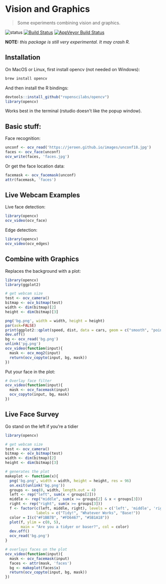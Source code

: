 # Vision and Graphics

> Some experiments combining vision and graphics.

![status](https://img.shields.io/badge/status-highly_experimental-ff6600.svg)
[![Build Status](https://travis-ci.org/ropenscilabs/opencv.svg?branch=master)](https://travis-ci.org/ropenscilabs/opencv)
[![AppVeyor Build Status](https://ci.appveyor.com/api/projects/status/github/ropenscilabs/opencv?branch=master&svg=true)](https://ci.appveyor.com/project/jeroen/opencv)

__NOTE:__ *this package is still very experimental. It may crash R.*

## Installation

On MacOS or Linux, first install opencv (not needed on Windows):

```sh
brew install opencv
```

And then install the R bindings:

```r
devtools::install_github("ropenscilabs/opencv")
library(opencv)
```

Works best in the terminal (rstudio doesn't like the popup window).

## Basic stuff:

Face recognition:

```r
unconf <- ocv_read('https://jeroen.github.io/images/unconf18.jpg')
faces <- ocv_face(unconf)
ocv_write(faces, 'faces.jpg')
```

Or get the face location data:

```r
facemask <- ocv_facemask(unconf)
attr(facemask, 'faces')
```

## Live Webcam Examples

Live face detection:

```r
library(opencv)
ocv_video(ocv_face)
```

Edge detection:

```r
library(opencv)
ocv_video(ocv_edges)
```

## Combine with Graphics

Replaces the background with a plot:

```r
library(opencv)
library(ggplot2)

# get webcam size
test <- ocv_camera()
bitmap <- ocv_bitmap(test)
width <- dim(bitmap)[2]
height <- dim(bitmap)[3]

png('bg.png', width = width, height = height)
par(ask=FALSE)
print(ggplot2::qplot(speed, dist, data = cars, geom = c("smooth", "point")))
dev.off()
bg <- ocv_read('bg.png')
unlink('pg.png')
ocv_video(function(input){
  mask <- ocv_mog2(input)
  return(ocv_copyto(input, bg, mask))
})
```

Put your face in the plot:

```r
# Overlay face filter
ocv_video(function(input){
  mask <- ocv_facemask(input)
  ocv_copyto(input, bg, mask)
})
```

## Live Face Survey

Go stand on the left if you're a tidier

```r
library(opencv)

# get webcam size
test <- ocv_camera()
bitmap <- ocv_bitmap(test)
width <- dim(bitmap)[2]
height <- dim(bitmap)[3]

# generates the plot
makeplot <- function(x){
  png('bg.png', width = width, height = height, res = 96)
  on.exit(unlink('bg.png'))
  groups <- seq(0, width, length.out = 4)
  left <- rep("left", sum(x < groups[2]))
  middle <- rep("middle", sum(x >= groups[2] & x < groups[3]))
  right <- rep("right", sum(x >= groups[3]))
  f <- factor(c(left, middle, right), levels = c('left', 'middle', 'right'),
              labels = c("Tidy!", "Whatever Works", "Base!"))
  color = I(c("#F1BB7B", "#FD6467", "#5B1A18"))
  plot(f, ylim = c(0, 5),
       main = "Are you a tidyer or baser?", col = color)
  dev.off()
  ocv_read('bg.png')
}

# overlays faces on the plot
ocv_video(function(input){
  mask <- ocv_facemask(input)
  faces <- attr(mask, 'faces')
  bg <- makeplot(faces$x)
  return(ocv_copyto(input, bg, mask))
})
```
